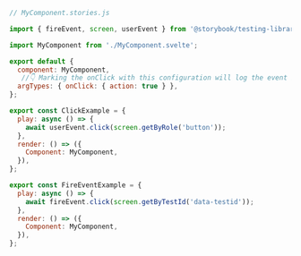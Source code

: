 ```js
// MyComponent.stories.js

import { fireEvent, screen, userEvent } from '@storybook/testing-library';

import MyComponent from './MyComponent.svelte';

export default {
  component: MyComponent,
   //👇 Marking the onClick with this configuration will log the event in the Actions panel
  argTypes: { onClick: { action: true } },
};

export const ClickExample = {
  play: async () => {
    await userEvent.click(screen.getByRole('button'));
  },
  render: () => ({
    Component: MyComponent,
  }),
};

export const FireEventExample = {
  play: async () => {
    await fireEvent.click(screen.getByTestId('data-testid'));
  },
  render: () => ({
    Component: MyComponent,
  }),
};
```